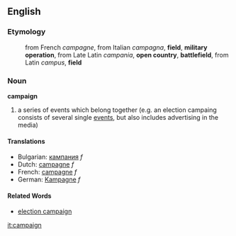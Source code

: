 ==English==

===Etymology===

:from French ''campagne'', from Italian ''campagna'', '''field''', '''military operation''', from Late Latin ''campania'', '''open country''', '''battlefield''', from Latin ''campus'', '''field'''

===Noun===
'''campaign'''

# a series of events which belong together (e.g. an election campaing consists of several single [[event|events]], but also includes advertising in the media)

====Translations====
*Bulgarian: [[кампания]] ''f''
*Dutch: [[campagne]] ''f''
*French: [[campagne]] ''f''
*German: [[Kampagne]] ''f''

====Related Words====
*[[election campaign]]

[[it:campaign]]